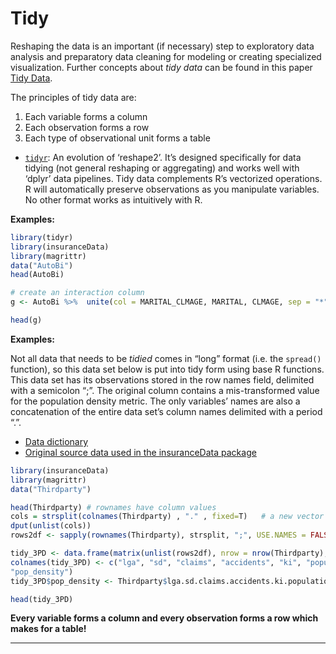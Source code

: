 
# Tidy {#tidy}

Reshaping the data is an important (if necessary) step to exploratory data analysis and preparatory data cleaning for modeling or creating specialized visualization. Further concepts about *tidy data* can be found in this paper [Tidy Data](http://vita.had.co.nz/papers/tidy-data.pdf).

The principles of tidy data are:

1. Each variable forms a column
2. Each observation forms a row
3. Each type of observational unit forms a table

* [`tidyr`](https://cran.r-project.org/web/packages/tidyr/index.html): An evolution of 'reshape2'. It's designed specifically for data tidying (not general reshaping or aggregating) and works well with 'dplyr' data pipelines. Tidy data complements R’s vectorized operations. R will automatically preserve observations as you manipulate variables. No other format works as intuitively with R.

**Examples: **

```{r, message=FALSE, warning=FALSE}
library(tidyr)
library(insuranceData)
library(magrittr)
data("AutoBi")
head(AutoBi)

# create an interaction column
g <- AutoBi %>%  unite(col = MARITAL_CLMAGE, MARITAL, CLMAGE, sep = "*")

head(g)

```


**Examples: ** 

Not all data that needs to be *tidied* comes in "long" format (i.e. the `spread()` function), so this data set below is put into tidy form using base R functions. This data set has its observations stored in the row names field, delimited with a semicolon ";". The original column contains a  mis-transformed value for the population density metric. The only variables' names are also a concatenation of the entire data set's column names delimited with a period ".".

* [Data dictionary](http://www.businessandeconomics.mq.edu.au/our_departments/Applied_Finance_and_Actuarial_Studies/acst_docs/glms_for_insurance_data/data/third_party_claims.txt)
* [Original source data used in the insuranceData package](http://www.businessandeconomics.mq.edu.au/our_departments/Applied_Finance_and_Actuarial_Studies/acst_docs/glms_for_insurance_data/data/Third_party_claims.xls)
```{r}
library(insuranceData)
library(magrittr)
data("Thirdparty")

head(Thirdparty) # rownames have column values
cols = strsplit(colnames(Thirdparty) , "." , fixed=T)   # a new vector to use later 
dput(unlist(cols))
rows2df <- sapply(rownames(Thirdparty), strsplit, ";", USE.NAMES = FALSE)

tidy_3PD <- data.frame(matrix(unlist(rows2df), nrow = nrow(Thirdparty), byrow=T))
colnames(tidy_3PD) <- c("lga", "sd", "claims", "accidents", "ki", "population",
"pop_density")
tidy_3PD$pop_density <- Thirdparty$lga.sd.claims.accidents.ki.population.pop_density / 1000000

head(tidy_3PD)

```

**Every variable forms a column and every observation forms a row which makes for a table!**

___________________

